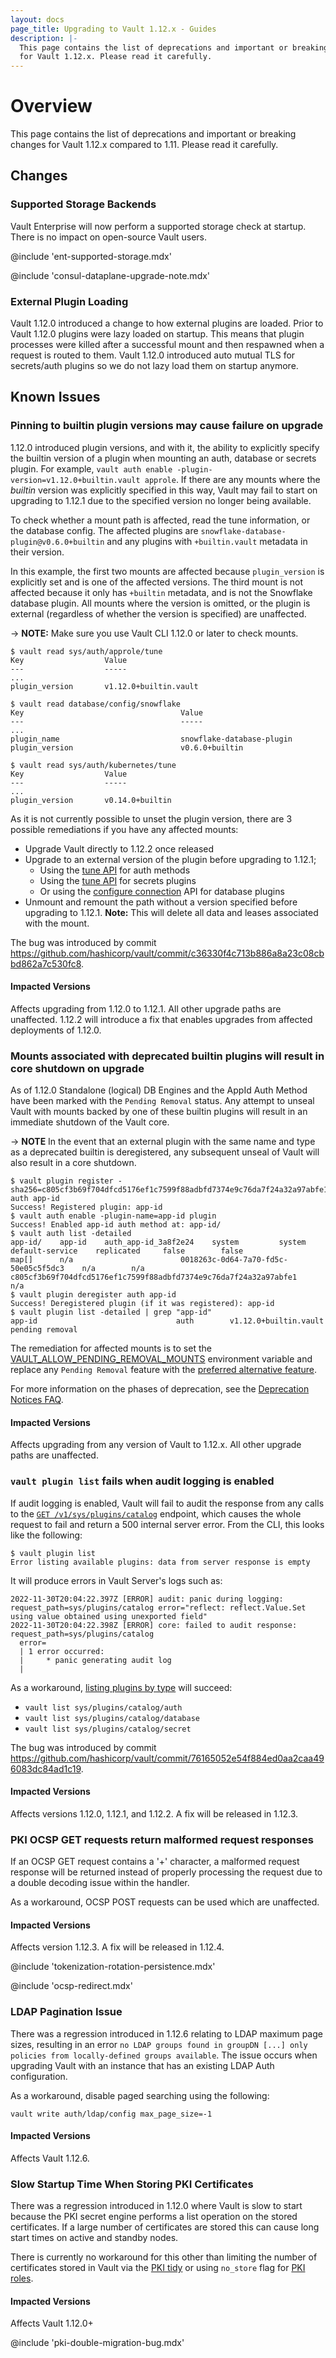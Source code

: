 ```yaml
---
layout: docs
page_title: Upgrading to Vault 1.12.x - Guides
description: |-
  This page contains the list of deprecations and important or breaking changes
  for Vault 1.12.x. Please read it carefully.
---
```


# Overview

This page contains the list of deprecations and important or breaking changes
for Vault 1.12.x compared to 1.11. Please read it carefully.

## Changes

### Supported Storage Backends

Vault Enterprise will now perform a supported storage check at startup. There is no impact on open-source Vault users.

@include 'ent-supported-storage.mdx'

@include 'consul-dataplane-upgrade-note.mdx'

### External Plugin Loading

Vault 1.12.0 introduced a change to how external plugins are loaded. Prior to
Vault 1.12.0 plugins were lazy loaded on startup. This means that plugin
processes were killed after a successful mount and then respawned when a
request is routed to them. Vault 1.12.0 introduced auto mutual TLS for
secrets/auth plugins so we do not lazy load them on startup anymore.

## Known Issues

### Pinning to builtin plugin versions may cause failure on upgrade

1.12.0 introduced plugin versions, and with it, the ability to explicitly specify
the builtin version of a plugin when mounting an auth, database or secrets plugin.
For example, `vault auth enable -plugin-version=v1.12.0+builtin.vault approle`. If
there are any mounts where the _builtin_ version was explicitly specified in this way,
Vault may fail to start on upgrading to 1.12.1 due to the specified version no
longer being available.

To check whether a mount path is affected, read the tune information, or the
database config. The affected plugins are `snowflake-database-plugin@v0.6.0+builtin`
and any plugins with `+builtin.vault` metadata in their version.

In this example, the first two mounts are affected because `plugin_version` is
explicitly set and is one of the affected versions. The third mount is not
affected because it only has `+builtin` metadata, and is not the Snowflake
database plugin. All mounts where the version is omitted, or the plugin is
external (regardless of whether the version is specified) are unaffected.

-> **NOTE:** Make sure you use Vault CLI 1.12.0 or later to check mounts.

```shell-session
$ vault read sys/auth/approle/tune
Key                  Value
---                  -----
...
plugin_version       v1.12.0+builtin.vault

$ vault read database/config/snowflake
Key                                   Value
---                                   -----
...
plugin_name                           snowflake-database-plugin
plugin_version                        v0.6.0+builtin

$ vault read sys/auth/kubernetes/tune
Key                  Value
---                  -----
...
plugin_version       v0.14.0+builtin
```

As it is not currently possible to unset the plugin version, there are 3 possible
remediations if you have any affected mounts:

* Upgrade Vault directly to 1.12.2 once released
* Upgrade to an external version of the plugin before upgrading to 1.12.1;
  * Using the [tune API](/vault/api-docs/system/auth#tune-auth-method) for auth methods
  * Using the [tune API](/vault/api-docs/system/mounts#tune-mount-configuration) for secrets plugins
  * Or using the [configure connection](/vault/api-docs/secret/databases#configure-connection)
    API for database plugins
* Unmount and remount the path without a version specified before upgrading to 1.12.1.
  **Note:** This will delete all data and leases associated with the mount.

The bug was introduced by commit
https://github.com/hashicorp/vault/commit/c36330f4c713b886a8a23c08cbbd862a7c530fc8.

#### Impacted Versions

Affects upgrading from 1.12.0 to 1.12.1. All other upgrade paths are unaffected.
1.12.2 will introduce a fix that enables upgrades from affected deployments of
1.12.0.

### Mounts associated with deprecated builtin plugins will result in core shutdown on upgrade

As of 1.12.0 Standalone (logical) DB Engines and the AppId Auth Method have been
marked with the `Pending Removal` status. Any attempt to unseal Vault with
mounts backed by one of these builtin plugins will result in an immediate
shutdown of the Vault core.

-> **NOTE** In the event that an external plugin with the same name and type as
a deprecated builtin is deregistered, any subsequent unseal of Vault will also
result in a core shutdown.

```shell-session
$ vault plugin register -sha256=c805cf3b69f704dfcd5176ef1c7599f88adbfd7374e9c76da7f24a32a97abfe1 auth app-id
Success! Registered plugin: app-id
$ vault auth enable -plugin-name=app-id plugin
Success! Enabled app-id auth method at: app-id/
$ vault auth list -detailed
app-id/    app-id    auth_app-id_3a8f2e24    system         system     default-service    replicated     false        false                      map[]      n/a                        0018263c-0d64-7a70-fd5c-50e05c5f5dc3    n/a        n/a                      c805cf3b69f704dfcd5176ef1c7599f88adbfd7374e9c76da7f24a32a97abfe1    n/a
$ vault plugin deregister auth app-id
Success! Deregistered plugin (if it was registered): app-id
$ vault plugin list -detailed | grep "app-id"
app-id                               auth        v1.12.0+builtin.vault                                 pending removal
```

The remediation for affected mounts is to set the
[VAULT_ALLOW_PENDING_REMOVAL_MOUNTS](/vault/docs/commands/server#vault_allow_pending_removal_mounts)
environment variable and replace any `Pending Removal` feature with the
[preferred alternative
feature](/vault/docs/deprecation/faq#q-what-should-i-do-if-i-use-mount-filters-appid-or-any-of-the-standalone-db-engines).

For more information on the phases of deprecation, see the [Deprecation Notices
FAQ](/vault/docs/deprecation/faq#q-what-are-the-phases-of-deprecation).

#### Impacted Versions

Affects upgrading from any version of Vault to 1.12.x. All other upgrade paths
are unaffected.

### `vault plugin list` fails when audit logging is enabled

If audit logging is enabled, Vault will fail to audit the response from any
calls to the [`GET /v1/sys/plugins/catalog`](/vault/api-docs/system/plugins-catalog#list-plugins)
endpoint, which causes the whole request to fail and return a 500 internal
server error. From the CLI, this looks like the following:

```shell-session
$ vault plugin list
Error listing available plugins: data from server response is empty
```

It will produce errors in Vault Server's logs such as:

```text
2022-11-30T20:04:22.397Z [ERROR] audit: panic during logging: request_path=sys/plugins/catalog error="reflect: reflect.Value.Set using value obtained using unexported field"
2022-11-30T20:04:22.398Z [ERROR] core: failed to audit response: request_path=sys/plugins/catalog
  error=
  | 1 error occurred:
  | 	* panic generating audit log
  |
```

As a workaround, [listing plugins by type](/vault/api-docs/system/plugins-catalog#list-plugins-1)
will succeed:

* `vault list sys/plugins/catalog/auth`
* `vault list sys/plugins/catalog/database`
* `vault list sys/plugins/catalog/secret`

The bug was introduced by commit
https://github.com/hashicorp/vault/commit/76165052e54f884ed0aa2caa496083dc84ad1c19.

#### Impacted Versions

Affects versions 1.12.0, 1.12.1, and 1.12.2. A fix will be released in 1.12.3.

### PKI OCSP GET requests return malformed request responses

If an OCSP GET request contains a '+' character, a malformed request response will be
returned instead of properly processing the request due to a double decoding issue within the
handler.

As a workaround, OCSP POST requests can be used which are unaffected.

#### Impacted Versions

Affects version 1.12.3. A fix will be released in 1.12.4.

@include 'tokenization-rotation-persistence.mdx'

@include 'ocsp-redirect.mdx'

### LDAP Pagination Issue

There was a regression introduced in 1.12.6 relating to LDAP maximum page sizes, resulting in
an error `no LDAP groups found in groupDN [...] only policies from locally-defined groups available`.  The issue
occurs when upgrading Vault with an instance that has an existing LDAP Auth configuration.

As a workaround, disable paged searching using the following:
```shell-session
vault write auth/ldap/config max_page_size=-1
```

#### Impacted Versions

Affects Vault 1.12.6.

### Slow Startup Time When Storing PKI Certificates 

There was a regression introduced in 1.12.0 where Vault is slow to start because the 
PKI secret engine performs a list operation on the stored certificates. If a large number 
of certificates are stored this can cause long start times on active and standby nodes.

There is currently no workaround for this other than limiting the number of certificates stored
in Vault via the [PKI tidy](/vault/api-docs/secret/pki#tidy) or using `no_store`
flag for [PKI roles](/vault/api-docs/secret/pki#createupdate-role).

#### Impacted Versions

Affects Vault 1.12.0+

@include 'pki-double-migration-bug.mdx'
